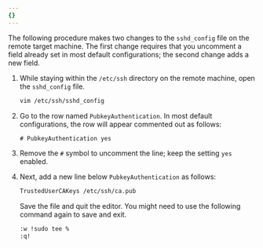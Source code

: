 ```yaml
---
{}
---
```


The following procedure makes two changes to the `sshd_config` file on the remote target machine. The first change requires that you uncomment a field already set in most default configurations; the second change adds a new field.

1. While staying within the `/etc/ssh` directory on the remote machine, open the `sshd_config` file.

   ```sh
   vim /etc/ssh/sshd_config
   ```

2. Go to the row named `PubkeyAuthentication`. In most default configurations, the row will appear commented out as follows:

   ```txt
   # PubkeyAuthentication yes
   ```

3. Remove the `#` symbol to uncomment the line; keep the setting `yes` enabled.

4. Next, add a new line below `PubkeyAuthentication` as follows:

   ```txt
   TrustedUserCAKeys /etc/ssh/ca.pub
   ```

   Save the file and quit the editor. You might need to use the following command again to save and exit.

   ```txt
   :w !sudo tee %
   :q!
   ```
